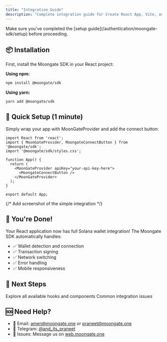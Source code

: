 ```yaml
---
title: "Integration Guide"
description: "Complete integration guide for Create React App, Vite, and other React applications."
---
```



<Note>
  Make sure you've completed the [setup guide](/authentication/moongate-sdk/setup) before proceeding.
</Note>

## 📦 Installation

First, install the Moongate SDK in your React project:

**Using npm:**
```bash
npm install @moongate/sdk
```

**Using yarn:**
```bash
yarn add @moongate/sdk
```

## 🚀 Quick Setup (1 minute)

Simply wrap your app with MoonGateProvider and add the connect button:

```tsx src/App.tsx
import React from 'react';
import { MoonGateProvider, MoongateConnectButton } from '@moongate/sdk';
import '@moongate/sdk/styles.css';

function App() {
  return (
    <MoonGateProvider apiKey="your-api-key-here">
      <MoongateConnectButton />
    </MoonGateProvider>
  );
}

export default App;
```

<Frame caption="Complete integration in just 3 lines of code">
  {/* Add screenshot of the simple integration */}
</Frame>

## 🎉 You're Done!

Your React application now has full Solana wallet integration! The Moongate SDK automatically handles:

- ✅ Wallet detection and connection
- ✅ Transaction signing
- ✅ Network switching
- ✅ Error handling
- ✅ Mobile responsiveness

## 📖 Next Steps

<CardGroup cols={2}>
  <Card
    title="API Reference"
    icon="book"
    href="/authentication/moongate-sdk/api-reference"
  >
    Explore all available hooks and components
  </Card>
  <Card
    title="Troubleshooting"
    icon="wrench"
    href="/authentication/moongate-sdk/troubleshooting"
  >
    Common integration issues
  </Card>
</CardGroup>

## 🆘 Need Help?

- 📧 Email: amen@moongate.one or praneet@moongate.one
- 💬 Telegram: [@and_its_praneet](https://t.me/and_its_praneet)
- 🐛 Issues: Message us on [web.moongate.one](https://web.moongate.one)

